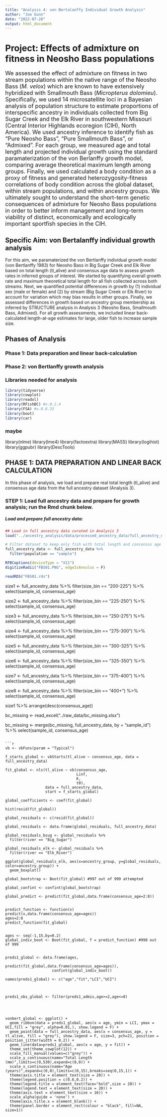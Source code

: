 ```yaml
---
title: "Analysis 4: von Bertalanffy Individual Growth Analysis"
author: "Joe Gunn"
date: "2022-07-28"
output: html_document
---
```


# Project: Effects of admixture on fitness in Neosho Bass populations 
<font size="+1">We assessed the effect of admixture on fitness in two stream populations within the native range of the Neosho Bass (<i>M. velox</i>) which are known to have extensively hybridized with Smallmouth Bass (<i>Micropterus dolomieu</i>). Specifically, we used 14 microsatellite loci in a Bayesian analysis of population structure to estimate proportions of interspecific ancestry in individuals collected from Big Sugar Creek and the Elk River in southwestern Missouri (Central Interior Highlands ecoregion (CIH), North America). We used ancestry inference to identify fish as "Pure Neosho Bass", "Pure Smallmouth Bass", or "Admixed". For each group, we measured age and total length and projected individual growth using the standard paramaterization of the von Berlanffy growth model, comparing average theoretical maximum length among groups. Finally, we used calculated a body condition as a proxy of fitness and generated heterozygosity-fitness correlations of body condition across the global dataset, within stream populations, and within ancestry groups. We ultimately sought to understand the short-term genetic consequences of admixture for Neosho Bass populations in order to better inform management and long-term viability of distinct, economically and ecologically important sportfish species in the CIH.</font>

## Specific Aim: von Bertalanffy individual growth analysis
For this aim, we paramaterized the von Bertlanffy individual growth model (von Bertlanffy 1983) for Neosho Bass in Big Sugar Creek and Elk River based on total length (tl_alive) and consensus age data to assess growth rates in inferred groups of interest. We started by quantifying overall growth rate and maximum theoretical total length for all fish collected across both streams. Next, we quantified potential differences in growth by (1) individual sex (male or female) and (2) by stream (Big Sugar Creek or Elk River) to account for variation which may bias results in other groups. Finally, we assessed differences in growth based on ancestry group membership as inferred by STRUCTURE analysis in Analysis 3 (Neosho Bass, Smallmouth Bass, Admixed). For all growth assessments, we included linear back-calculated length-at-age estimates for large, older fish to increase sample size.

## Phases of Analysis
### Phase 1: Data preparation and linear back-calculation
### Phase 2: von Bertlanffy growth analysis

### Libraries needed for analysis
```r
library(tidyverse)
library(cowplot)
library(readxl)
library(RFishBC) #v.0.2.4
library(FSA) #v.0.8.32
library(boot)
library(car)
```

### maybe
library(nlme)
library(lme4)
library(factoextra)
library(MASS)
library(logihist)
library(ggpubr)
library(DescTools)

## PHASE 1: DATA PREPARATION AND LINEAR BACK CALCULATION
In this phase of analysis, we load and prepare real total length (tl_alive) and consensus age data from the full ancestry dataset (Analysis 3).

### STEP 1: Load full ancestry data and prepare for growth analysis; run the Rmd chunk below.

##### Load and prepare full ancestry data:
```r
## Load in full ancestry data curated in Analysis 3 
load("../ancestry_analysis/data/processed_ancestry_data/full_ancestry_data.Rda")

# Filter dataset to keep only fish with total length and concensus age data ("sample"; NOT "reference")
full_ancestry_data <- full_ancestry_data %>%
  filter(population == "sample")

RFBCoptions(deviceType = "X11")
digitizeRadii("FBS01.PNG", edgeIsAnnulus = F)

readRDS("FBS01.rds")
```



size1 <- full_ancestry_data %>%
  filter(size_bin == "200-225") %>%
  select(sample_id, consensus_age)

size2 <- full_ancestry_data %>%
  filter(size_bin == "225-250") %>%
  select(sample_id, consensus_age)

size3 <- full_ancestry_data %>%
  filter(size_bin == "250-275") %>%
  select(sample_id, consensus_age)

size4 <- full_ancestry_data %>%
  filter(size_bin == "275-300") %>%
  select(sample_id, consensus_age)

size5 <- full_ancestry_data %>%
  filter(size_bin == "300-325") %>%
  select(sample_id, consensus_age)

size6 <- full_ancestry_data %>%
  filter(size_bin == "325-350") %>%
  select(sample_id, consensus_age)

size7 <- full_ancestry_data %>%
  filter(size_bin == "375-400") %>%
  select(sample_id, consensus_age)

size8 <- full_ancestry_data %>%
  filter(size_bin == "400+") %>%
  select(sample_id, consensus_age)

size1 %>%
  arrange(desc(consensus_age))

bc_missing <- read_excel("../raw_data/bc_missing.xlsx")

bc_missing <- merge(bc_missing, full_ancestry_data, by = "sample_id") %>%
  select(sample_id, consensus_age)
```

```r
vb <- vbFuns(param = "Typical")

f_starts_global <- vbStarts(tl_alive ~ consensus_age, data = full_ancestry_data)

fit_global <- nls(tl_alive ~ vb(consensus_age,
                                Linf,
                                K,
                                t0), 
                  data = full_ancestry_data, 
                  start = f_starts_global)

global_coefficients <- coef(fit_global)

hist(resid(fit_global))

global_residuals <- c(resid(fit_global))

global_residuals <- data.frame(global_residuals, full_ancestry_data)

global_residuals_bsug <- global_residuals %>%
  filter(river == "Big_Sugar")

global_residuals_elk <- global_residuals %>%
  filter(river == "Elk_River")

ggplot(global_residuals_elk, aes(x=ancestry_group, y=global_residuals, color=ancestry_group)) +
  geom_boxplot()

global_bootstrap <- Boot(fit_global) #997 out of 999 attempted

global_confint <- confint(global_bootstrap)

global_predict <- predict(fit_global,data.frame(consensus_age=2:8))


predict_function <- function(x) predict(x,data.frame(consensus_age=ages))
ages=2:8
predict_function(fit_global)


ages <- seq(-1,15,by=0.2)
global_indiv_boot <- Boot(fit_global, f = predict_function) #998 out of 999


preds1_global <- data.frame(ages,
                     predict(fit_global,data.frame(consensus_age=ages)),
                     confint(global_indiv_boot))

names(preds1_global) <- c("age","fit","LCI","UCI")



preds1_obs_global <- filter(preds1_admix,age>=2,age<=8)




vonbert_global <- ggplot() + 
  geom_ribbon(data = preds1_global, aes(x = age, ymin = LCI, ymax = UCI,fill = "grey", alpha=0.01,), show.legend = F) +
  geom_point(data = full_ancestry_data, aes(x = consensus_age, y = tl_alive, fill = "grey"), show.legend = F, size=3, pch=21, position = position_jitter(width = 0.2)) + 
  geom_line(data=preds1_global, aes(x = age, y = fit)) +
  theme_set(theme_cowplot(12)) +
  scale_fill_manual(values=c("grey")) +
  scale_y_continuous(name="Total Length (mm)",limits=c(0,530),expand=c(0,0)) +
  scale_x_continuous(name="Age (years)",expand=c(0,0),limits=c(0,15),breaks=seq(0,15,1)) +
  theme(axis.title = element_text(size = 20)) + 
  theme(legend.position = c(0.6,0.2)) +
  theme(legend.title = element_text(face="bold",size = 20)) +
  theme(legend.text = element_text(size = 20)) +
  theme(axis.text = element_text(size = 16)) +
  scale_alpha(guide = 'none') +
  theme(axis.title.x = element_blank()) +
  theme(panel.border = element_rect(colour = "black", fill=NA, size=1))
```

